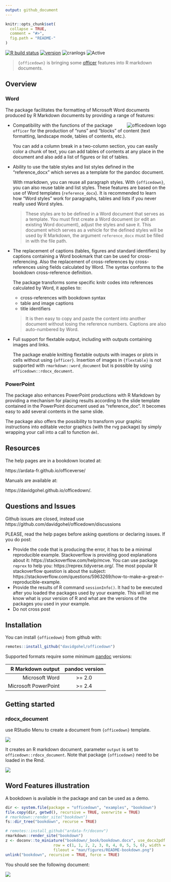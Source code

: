 ```yaml
---
output: github_document
---
```


<!-- README.md is generated from README.Rmd. Please edit that file -->

```r
knitr::opts_chunk$set(
  collapse = TRUE,
  comment = "#>",
  fig.path = "README-"
)
```

[![R build status](https://github.com/davidgohel/officedown/workflows/R-CMD-check/badge.svg)](https://github.com/davidgohel/officedown/actions)
[![version](https://www.r-pkg.org/badges/version/officedown)](https://CRAN.R-project.org/package=officedown)
![cranlogs](https://cranlogs.r-pkg.org/badges/officedown)
![Active](https://www.repostatus.org/badges/latest/active.svg)

> `{officedown}` is bringing some [officer](https://cran.r-project.org/package=officer) features into R markdown documents. 

## Overview

### Word 

The package facilitates the formatting of Microsoft Word documents produced by R
Markdown documents by providing a range of features:

<a href="https://github.com/davidgohel/officedown"><img src="man/figures/logo.png" alt="officedown logo" align="right" /></a>

* Compatibility with the functions of the package `officer` for the 
production of "runs" and "blocks" of content (text formatting, landscape mode, 
tables of contents, etc.).

    You can add a column break in a two-column section, you can easily color a chunk
    of text, you can add tables of contents at any place in the document and also
    add a list of figures or list of tables.


* Ability to use the table styles and list styles defined in the "reference_docx" 
which serves as a template for the pandoc document.

    With rmarkdown, you can reuse all paragraph styles. With `{officedown}`, you can
    also reuse table and list styles. These features are based on the use of Word
    templates (`reference_docx`). It is recommended to learn how "Word styles" work
    for paragraphs, tables and lists if you never really used Word styles.

    > These styles are to be defined in a Word document that serves as a template.
    > You must first create a Word document (or edit an existing Word document),
    > adjust the styles and save it. This document which serves as a vehicle for the
    > defined styles will be used by R Markdown, the argument `reference_docx` must
    > be filled in with the file path. 

* The replacement of captions (tables, figures and standard identifiers) by
captions containing a Word bookmark that can be used for cross-referencing. 
Also the replacement of cross-references by cross-references using fields calculated
by Word. The syntax conforms to the bookdown cross-reference definition.

    The package transforms some specific knitr codes into references 
    calculated by Word, it applies to:
    
    * cross-references with bookdown syntax 
    * table and image captions 
    * title identifiers
    
    > It is then easy to copy and paste the content into another document 
    without losing the reference numbers. Captions are also auto-numbered by Word.

* Full support for flextable output, including with outputs containing 
  images and links.

    The package enable knitting flextable outputs with images or plots in 
    cells without using `{officer}`. Insertion of images in `{flextable}` 
    is not supported with `rmarkdown::word_document` but is possible by 
    using `officedown::rdocx_document`.

### PowerPoint 

The package also enhances PowerPoint productions with R Markdown by providing a
mechanism for placing results according to the slide template contained in the
PowerPoint document used as "reference_doc". It becomes easy to add several
contents in the same slide.

The package also offers the possibility to transform your graphic instructions
into editable vector graphics (with the rvg package) by simply wrapping your
call into a call to function `dml`.


## Resources

The help pages are in a bookdown located at:

https://ardata-fr.github.io/officeverse/ 

Manuals are available at:

https://davidgohel.github.io/officedown/.

## Questions and Issues

Github issues are closed, instead use https://github.com/davidgohel/officedown/discussions

PLEASE, read the help pages before asking questions or declaring 
issues. If you do post: 

- Provide the code that is producing the error, it has to be a minimal reproducible example.
Stackoverflow is providing good explanations about it: https://stackoverflow.com/help/mcve. You can use package `reprex` to help you: https://reprex.tidyverse.org/. The most popular R stackoverflow question is about the subject: https://stackoverflow.com/questions/5963269/how-to-make-a-great-r-reproducible-example.
- Provide the results of R command `sessionInfo()`. It had to be executed after you loaded the packages used by your example. This will let me know what is your version of R and what are the versions of the packages you used in your example. 
- Do not cross post


## Installation

You can install `{officedown}` from github with:

```r
remotes::install_github("davidgohel/officedown")
```

Supported formats require some minimum [pandoc](https://pandoc.org/installing.html) versions: 

|    R Markdown output | pandoc version |
|---------------------:|:--------------:|
|       Microsoft Word |     >= 2.0     |
| Microsoft PowerPoint |     >= 2.4     |


## Getting started

### rdocx_document

use RStudio Menu to create a document from `{officedown}` template. 

![](man/figures/README-rstudio-new.png)


It creates an R markdown document, parameter `output` is set to 
`officedown::rdocx_document`. Note that package `{officedown}` need 
to be loaded in the Rmd.


![](man/figures/README-minimal-rmd.png)

## Word Features illustration

A bookdown is available in the package and can be used as a demo.

```r
dir <- system.file(package = "officedown", "examples", "bookdown")
file.copy(dir, getwd(), recursive = TRUE, overwrite = TRUE)
# rmarkdown::render_site("bookdown")
fs::dir_tree("bookdown", recurse = TRUE)
```


```r
# remotes::install_github("ardata-fr/doconv")
rmarkdown::render_site("bookdown")
z <- doconv::to_miniature("bookdown/_book/bookdown.docx", use_docx2pdf = TRUE,
                     row = c(1, 1, 2, 2, 3, 0, 4, 0, 5, 5, 6), width = 850,
                     fileout = "man/figures/README-bookdown.png")
unlink("bookdown", recursive = TRUE, force = TRUE)
```

You should see the following document:

![](man/figures/README-bookdown.png)


